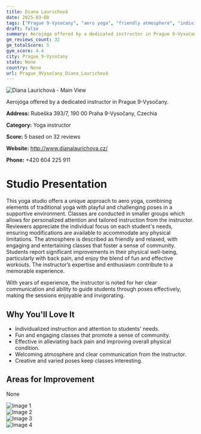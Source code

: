```yaml
---
title: Diana Laurichová
date: 2025-03-08
tags: ["Prague 9-Vysočany", "aero yoga", "friendly atmosphere", "individualized approach", "Prague 9-Vysočany"]  
draft: false
summary: Aerojóga offered by a dedicated instructor in Prague 9-Vysočany.
gm_reviews_count: 32
gm_totalScore: 5
gym_score: 4.4
city: Prague_9-Vysočany
state: None
country: None
url: Prague_9Vysočany_Diana_Laurichová
---
```


<div className="aspect-[16/9] relative my-8">
  <img 
    src="https://lh5.googleusercontent.com/p/AF1QipPqjny-3NVkre_GdF95j4sitUrczJEGXszV01V6=w1920-h1080-k-no"
    alt="Diana Laurichová - Main View"
    className="object-cover absolute inset-0 w-full h-full rounded-lg"
  />
</div>

Aerojóga offered by a dedicated instructor in Prague 9-Vysočany.

**Address:** Rubeška 393/7, 190 00 Praha 9-Vysočany, Czechia

**Category:** Yoga instructor

**Score:** 5 based on 32 reviews

**Website:** http://www.dianalaurichova.cz/

**Phone:** +420 604 225 911

# Studio Presentation

This yoga studio offers a unique approach to aero yoga, combining elements of traditional yoga with playful and challenging poses in a supportive environment. Classes are conducted in smaller groups which allows for personalized attention and tailored instruction from the instructor. Reviewers appreciate the individual focus on each student's needs, ensuring modifications are available to accommodate any physical limitations. The atmosphere is described as friendly and relaxed, with engaging and entertaining classes that foster a sense of community. Students report significant improvements in their physical well-being, particularly with back pain, and enjoy the blend of fun and effective workouts. The instructor’s expertise and enthusiasm contribute to a memorable experience.

With years of experience, the instructor is noted for her clear communication and ability to guide students through poses effectively, making the sessions enjoyable and invigorating.

## Why You'll Love It

- Individualized instruction and attention to students' needs.
- Fun and engaging classes that promote a sense of community.
- Effective in alleviating back pain and improving overall physical condition.
- Welcoming atmosphere and clear communication from the instructor.
- Creative and varied poses keep classes interesting.

## Areas for Improvement

None

<div className="grid grid-cols-1 xl:grid-cols-2 gap-4 my-8">
<div className="aspect-[4/3] relative"><img src="https://lh3.googleusercontent.com/p/AF1QipMu6SPNLt4ZvmzdSwuiqpd-7fw3L8Kj1EcvTHxl=w1920-h1080-k-no" alt="Image 1" className="object-cover absolute inset-0 w-full h-full rounded-lg" /></div>
<div className="aspect-[4/3] relative"><img src="https://lh5.googleusercontent.com/p/AF1QipMA74fTqfvTmN8l1LIeIgWWYxBKZkiyOoZ8VS4w=w1920-h1080-k-no" alt="Image 2" className="object-cover absolute inset-0 w-full h-full rounded-lg" /></div>
<div className="aspect-[4/3] relative"><img src="https://lh5.googleusercontent.com/p/AF1QipNwr1w1IS0XcvloaWWgZfw9stQb0hgFXTj4RF__=w1920-h1080-k-no" alt="Image 3" className="object-cover absolute inset-0 w-full h-full rounded-lg" /></div>
<div className="aspect-[4/3] relative"><img src="https://lh5.googleusercontent.com/p/AF1QipPJVV1H1jRq4KACiWIWOdh9cVUqGcXmt6cpRwx_=w1920-h1080-k-no" alt="Image 4" className="object-cover absolute inset-0 w-full h-full rounded-lg" /></div>
</div>